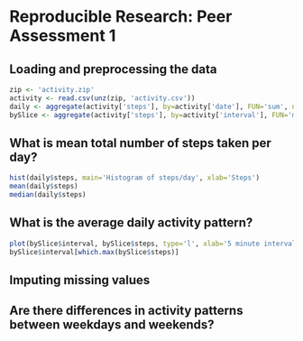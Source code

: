 # Reproducible Research: Peer Assessment 1


## Loading and preprocessing the data

```r
zip <- 'activity.zip'
activity <- read.csv(unz(zip, 'activity.csv'))
daily <- aggregate(activity['steps'], by=activity['date'], FUN='sum', na.rm=TRUE)
bySlice <- aggregate(activity['steps'], by=activity['interval'], FUN='mean', na.rm=TRUE)
```

## What is mean total number of steps taken per day?

```r
hist(daily$steps, main='Histogram of steps/day', xlab='Steps')
mean(daily$steps)
median(daily$steps)
```

## What is the average daily activity pattern?

```r
plot(bySlice$interval, bySlice$steps, type='l', xlab='5 minute interval', ylab='Avg. steps')
bySlice$interval[which.max(bySlice$steps)]
```

## Imputing missing values



## Are there differences in activity patterns between weekdays and weekends?
